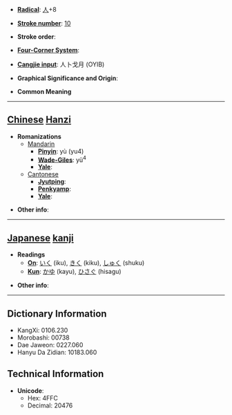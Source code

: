* '''[[Wiktionary:Chinese radical index| Radical]]''': [[Wiktionary:Chinese radical index 人|人]]+8

* '''[[Wiktionary:Chinese total strokes index|Stroke number]]''': [[Wiktionary:Chinese total strokes index 10|10]]

* '''Stroke order''': 

* '''[[Wiktionary:Chinese four corner index|Four-Corner System]]''': 

* '''[[Wiktionary:Chinese Cangjie index|Cangjie input]]''': 人卜戈月 (OYIB)

* '''Graphical Significance and Origin''': 

* '''Common Meaning'''

----

== [[Chinese]] [[Hanzi]] ==

* '''Romanizations'''
** [[Mandarin]]
*** '''[[Pinyin]]''': yù (yu4)
*** '''[[Wade-Giles]]''': yü<sup>4</sup>
*** '''[[Yale]]''': 
**[[Cantonese]]
***'''[[Jyutping]]''':
***'''[[Penkyamp]]''': 
***'''[[Yale]]''': 

* '''Other info''': 

----

== [[Japanese]] [[kanji]] ==

* '''Readings'''
** '''[[On]]''': [[いく]] (iku), [[きく]] (kiku), [[しゅく]] (shuku)
** '''[[Kun]]''': [[かゆ]] (kayu), [[ひさぐ]] (hisagu)

* '''Other info''':  

----

== Dictionary Information ==

* KangXi: 0106.230
* Morobashi: 00738
* Dae Jaweon: 0227.060
* Hanyu Da Zidian: 10183.060

== Technical Information ==

* '''Unicode''':
** Hex: 4FFC
** Decimal: 20476